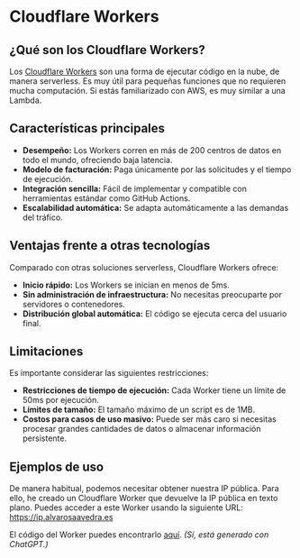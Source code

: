 
# Cloudflare Workers

## ¿Qué son los Cloudflare Workers?

Los [Cloudflare Workers](https://workers.cloudflare.com) son una forma de ejecutar código en la nube, de manera serverless. Es muy útil para pequeñas funciones que no requieren mucha computación. Si estás familiarizado con AWS, es muy similar a una Lambda.

## Características principales

- **Desempeño:** Los Workers corren en más de 200 centros de datos en todo el mundo, ofreciendo baja latencia.
- **Modelo de facturación:** Paga únicamente por las solicitudes y el tiempo de ejecución.
- **Integración sencilla:** Fácil de implementar y compatible con herramientas estándar como GitHub Actions.
- **Escalabilidad automática:** Se adapta automáticamente a las demandas del tráfico.

## Ventajas frente a otras tecnologías

Comparado con otras soluciones serverless, Cloudflare Workers ofrece:

- **Inicio rápido:** Los Workers se inician en menos de 5ms.
- **Sin administración de infraestructura:** No necesitas preocuparte por servidores o contenedores.
- **Distribución global automática:** El código se ejecuta cerca del usuario final.

## Limitaciones

Es importante considerar las siguientes restricciones:

- **Restricciones de tiempo de ejecución:** Cada Worker tiene un límite de 50ms por ejecución.
- **Límites de tamaño:** El tamaño máximo de un script es de 1MB.
- **Costos para casos de uso masivo:** Puede ser más caro si necesitas procesar grandes cantidades de datos o almacenar información persistente.

## Ejemplos de uso

De manera habitual, podemos necesitar obtener nuestra IP pública. Para ello, he creado un Cloudflare Worker que devuelve la IP pública en texto plano. Puedes acceder a este Worker usando la siguiente URL: https://ip.alvarosaavedra.es

<Callout> El código del Worker puedes encontrarlo [aquí](https://github.com/alvarosaavedrau/cloudflare-worker-ip). *(Sí, está generado con ChatGPT.)* </Callout>
